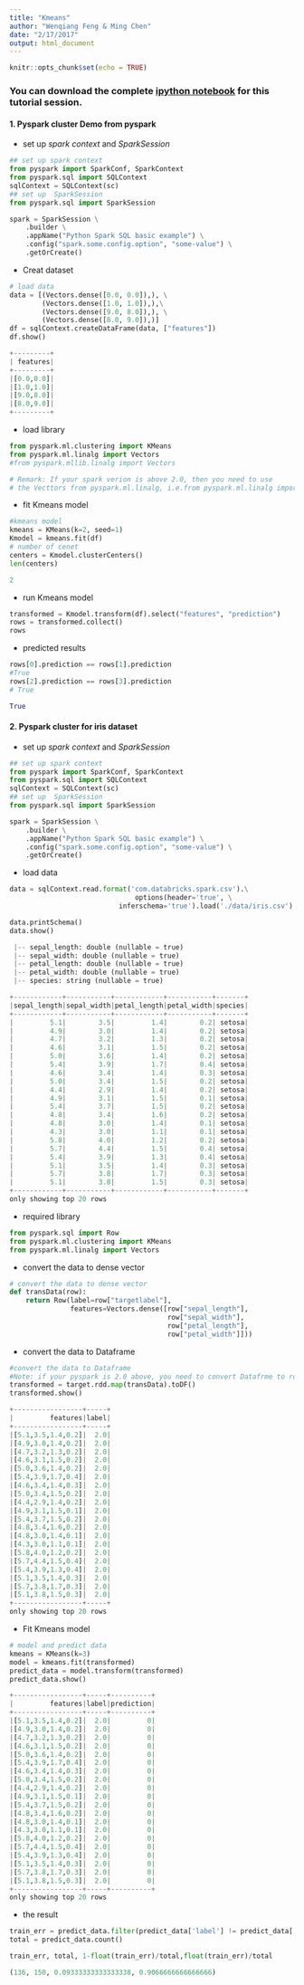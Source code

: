 ```yaml
---
title: "Kmeans"
author: "Wenqiang Feng & Ming Chen"
date: "2/17/2017"
output: html_document
---
```


```r
knitr::opts_chunk$set(echo = TRUE)
```
### You can download the complete [ipython notebook](./ipynb/PysparkCluster.ipynb) for this tutorial session.

#### 1. Pyspark cluster Demo from pyspark

* set up _spark context_ and _SparkSession_

```python
## set up spark context
from pyspark import SparkConf, SparkContext
from pyspark.sql import SQLContext
sqlContext = SQLContext(sc)
## set up  SparkSession
from pyspark.sql import SparkSession

spark = SparkSession \
    .builder \
    .appName("Python Spark SQL basic example") \
    .config("spark.some.config.option", "some-value") \
    .getOrCreate()
```
* Creat dataset
```python
# load data
data = [(Vectors.dense([0.0, 0.0]),), \
        (Vectors.dense([1.0, 1.0]),),\
        (Vectors.dense([9.0, 8.0]),), \
        (Vectors.dense([8.0, 9.0]),)]
df = sqlContext.createDataFrame(data, ["features"])
df.show()
```
```python
+---------+
| features|
+---------+
|[0.0,0.0]|
|[1.0,1.0]|
|[9.0,8.0]|
|[8.0,9.0]|
+---------+
```
* load library
```python
from pyspark.ml.clustering import KMeans
from pyspark.ml.linalg import Vectors 
#from pyspark.mllib.linalg import Vectors 

# Remark: If your spark verion is above 2.0, then you need to use
# the Vecttors from pyspark.ml.linalg, i.e.from pyspark.ml.linalg import Vectors
```

* fit Kmeans model
```python
#kmeans model
kmeans = KMeans(k=2, seed=1)
Kmodel = kmeans.fit(df)
# number of cenet
centers = Kmodel.clusterCenters()
len(centers)
```
```python
2
```
* run Kmeans model
```python
transformed = Kmodel.transform(df).select("features", "prediction")
rows = transformed.collect()
rows
```

* predicted results
```python
rows[0].prediction == rows[1].prediction
#True
rows[2].prediction == rows[3].prediction
# True
```
```python
True
```

#### 2. Pyspark cluster for iris dataset


* set up _spark context_ and _SparkSession_

```python
## set up spark context
from pyspark import SparkConf, SparkContext
from pyspark.sql import SQLContext
sqlContext = SQLContext(sc)
## set up  SparkSession
from pyspark.sql import SparkSession

spark = SparkSession \
    .builder \
    .appName("Python Spark SQL basic example") \
    .config("spark.some.config.option", "some-value") \
    .getOrCreate()
```

* load data
```python
data = sqlContext.read.format('com.databricks.spark.csv').\
                               options(header='true', \
                           inferschema='true').load('./data/iris.csv')
```

```python
data.printSchema()
data.show()
```

```python

 |-- sepal_length: double (nullable = true)
 |-- sepal_width: double (nullable = true)
 |-- petal_length: double (nullable = true)
 |-- petal_width: double (nullable = true)
 |-- species: string (nullable = true)

+------------+-----------+------------+-----------+-------+
|sepal_length|sepal_width|petal_length|petal_width|species|
+------------+-----------+------------+-----------+-------+
|         5.1|        3.5|         1.4|        0.2| setosa|
|         4.9|        3.0|         1.4|        0.2| setosa|
|         4.7|        3.2|         1.3|        0.2| setosa|
|         4.6|        3.1|         1.5|        0.2| setosa|
|         5.0|        3.6|         1.4|        0.2| setosa|
|         5.4|        3.9|         1.7|        0.4| setosa|
|         4.6|        3.4|         1.4|        0.3| setosa|
|         5.0|        3.4|         1.5|        0.2| setosa|
|         4.4|        2.9|         1.4|        0.2| setosa|
|         4.9|        3.1|         1.5|        0.1| setosa|
|         5.4|        3.7|         1.5|        0.2| setosa|
|         4.8|        3.4|         1.6|        0.2| setosa|
|         4.8|        3.0|         1.4|        0.1| setosa|
|         4.3|        3.0|         1.1|        0.1| setosa|
|         5.8|        4.0|         1.2|        0.2| setosa|
|         5.7|        4.4|         1.5|        0.4| setosa|
|         5.4|        3.9|         1.3|        0.4| setosa|
|         5.1|        3.5|         1.4|        0.3| setosa|
|         5.7|        3.8|         1.7|        0.3| setosa|
|         5.1|        3.8|         1.5|        0.3| setosa|
+------------+-----------+------------+-----------+-------+
only showing top 20 rows
```

* required library 
```python
from pyspark.sql import Row
from pyspark.ml.clustering import KMeans
from pyspark.ml.linalg import Vectors
```

* convert the data to dense vector
```python
# convert the data to dense vector
def transData(row):
    return Row(label=row["targetlabel"],
               features=Vectors.dense([row["sepal_length"],
                                       row["sepal_width"],
                                       row["petal_length"],
                                       row["petal_width"]]))
```

* convert the data to Dataframe
```python
#convert the data to Dataframe
#Note: if your pyspark is 2.0 above, you need to convert Datafrme to rdd FIRST
transformed = target.rdd.map(transData).toDF() 
transformed.show()
```
```python
+-----------------+-----+
|         features|label|
+-----------------+-----+
|[5.1,3.5,1.4,0.2]|  2.0|
|[4.9,3.0,1.4,0.2]|  2.0|
|[4.7,3.2,1.3,0.2]|  2.0|
|[4.6,3.1,1.5,0.2]|  2.0|
|[5.0,3.6,1.4,0.2]|  2.0|
|[5.4,3.9,1.7,0.4]|  2.0|
|[4.6,3.4,1.4,0.3]|  2.0|
|[5.0,3.4,1.5,0.2]|  2.0|
|[4.4,2.9,1.4,0.2]|  2.0|
|[4.9,3.1,1.5,0.1]|  2.0|
|[5.4,3.7,1.5,0.2]|  2.0|
|[4.8,3.4,1.6,0.2]|  2.0|
|[4.8,3.0,1.4,0.1]|  2.0|
|[4.3,3.0,1.1,0.1]|  2.0|
|[5.8,4.0,1.2,0.2]|  2.0|
|[5.7,4.4,1.5,0.4]|  2.0|
|[5.4,3.9,1.3,0.4]|  2.0|
|[5.1,3.5,1.4,0.3]|  2.0|
|[5.7,3.8,1.7,0.3]|  2.0|
|[5.1,3.8,1.5,0.3]|  2.0|
+-----------------+-----+
only showing top 20 rows
```

* Fit Kmeans model
```python
# model and predict data
kmeans = KMeans(k=3)
model = kmeans.fit(transformed) 
predict_data = model.transform(transformed)
predict_data.show()
```

```python
+-----------------+-----+----------+
|         features|label|prediction|
+-----------------+-----+----------+
|[5.1,3.5,1.4,0.2]|  2.0|         0|
|[4.9,3.0,1.4,0.2]|  2.0|         0|
|[4.7,3.2,1.3,0.2]|  2.0|         0|
|[4.6,3.1,1.5,0.2]|  2.0|         0|
|[5.0,3.6,1.4,0.2]|  2.0|         0|
|[5.4,3.9,1.7,0.4]|  2.0|         0|
|[4.6,3.4,1.4,0.3]|  2.0|         0|
|[5.0,3.4,1.5,0.2]|  2.0|         0|
|[4.4,2.9,1.4,0.2]|  2.0|         0|
|[4.9,3.1,1.5,0.1]|  2.0|         0|
|[5.4,3.7,1.5,0.2]|  2.0|         0|
|[4.8,3.4,1.6,0.2]|  2.0|         0|
|[4.8,3.0,1.4,0.1]|  2.0|         0|
|[4.3,3.0,1.1,0.1]|  2.0|         0|
|[5.8,4.0,1.2,0.2]|  2.0|         0|
|[5.7,4.4,1.5,0.4]|  2.0|         0|
|[5.4,3.9,1.3,0.4]|  2.0|         0|
|[5.1,3.5,1.4,0.3]|  2.0|         0|
|[5.7,3.8,1.7,0.3]|  2.0|         0|
|[5.1,3.8,1.5,0.3]|  2.0|         0|
+-----------------+-----+----------+
only showing top 20 rows

```
* the result
```python
train_err = predict_data.filter(predict_data['label'] != predict_data['prediction']).count() 
total = predict_data.count()
```
```python
train_err, total, 1-float(train_err)/total,float(train_err)/total
```
```python
(136, 150, 0.09333333333333338, 0.9066666666666666)
```